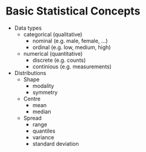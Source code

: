 # Basic Statistical Concepts {#stat-concepts}

* Data types
    - categorical (qualitative)
        - nominal (e.g. male, female, ...)
        - ordinal (e.g. low, medium, high)
    - numerical (quantitative)
        - discrete (e.g. counts)
        - continious (e.g. measurements)
* Distributions
    * Shape
        - modality
        - symmetry
    * Centre
        - mean
        - median
    * Spread
        - range
        - quantiles
        - variance
        - standard deviation